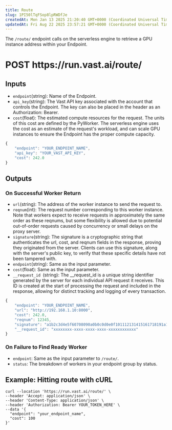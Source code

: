 ```yaml
---
title: Route
slug: 1PI50lTqFSop8lpRWDfJe
createdAt: Mon Jan 13 2025 21:20:40 GMT+0000 (Coordinated Universal Time)
updatedAt: Fri Aug 22 2025 23:57:21 GMT+0000 (Coordinated Universal Time)
---
```


The `/route/` endpoint calls on the serverless engine to retrieve a GPU instance address within your Endpoint.

# POST https\://run.vast.ai/route/

## Inputs

- `endpoint`(string): Name of the Endpoint.
- `api_key`(string): The Vast API key associated with the account that controls the Endpoint. The key can also be placed in the header as an Authorization: Bearer.
- `cost`(float): The estimated compute resources for the request. The units of this cost are defined by the PyWorker. The serverless engine uses the cost as an estimate of the request's workload, and can scale GPU instances to ensure the Endpoint has the proper compute capacity.

```javascript
{
    "endpoint": "YOUR_ENDPOINT_NAME",
    "api_key": "YOUR_VAST_API_KEY",
    "cost": 242.0
}
```

## Outputs

### On Successful Worker Return

- `url`(string): The address of the worker instance to send the request to.
- `reqnum`(int): The request number corresponding to this worker instance. Note that workers expect to receive requests in approximately the same order as these reqnums, but some flexibility is allowed due to potential out-of-order requests caused by concurrency or small delays on the proxy server.
- `signature`(string): The signature is a cryptographic string that authenticates the url, cost, and reqnum fields in the response, proving they originated from the server. Clients can use this signature, along with the server's public key, to verify that these specific details have not been tampered with.
- `endpoint`(string): Same as the input parameter.
- `cost`(float): Same as the input parameter.
- `__request_id `(string): The \_\_request\_id is a unique string identifier generated by the server for each individual API request it receives. This ID is created at the start of processing the request and included in the response, allowing for distinct tracking and logging of every transaction.

```javascript
{
    "endpoint": "YOUR_ENDPOINT_NAME",
    "url": "http://192.168.1.10:8000",
    "cost": 242.0,
    "reqnum": 12345,
    "signature": "a1b2c3d4e5f60708090a0b0c0d0e0f101112131415161718191a1b1c1d1e1f202122232425262728292a2b2c2d2e2f303132333435363738393a3b3c3d3e3f40",
    "__request_id": "xxxxxxxx-xxxx-xxxx-xxxx-xxxxxxxxxxxx"
}
```

### On Failure to Find Ready Worker

- `endpoint`: Same as the input parameter to `/route/`.
- `status`: The breakdown of workers in your endpoint group by status.

## Example: Hitting route with cURL

```curl
curl --location 'https://run.vast.ai/route/' \
--header 'Accept: application/json' \
--header 'Content-Type: application/json' \
--header 'Authorization: Bearer YOUR_TOKEN_HERE' \
--data '{
  "endpoint": "your_endpoint_name",
  "cost": 100
}'
```

